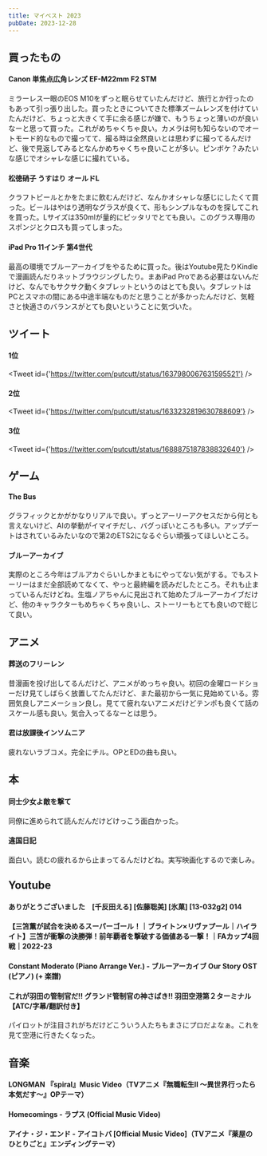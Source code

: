 ```yaml
---
title: マイベスト 2023
pubDate: 2023-12-28
---
```



## 買ったもの
#### Canon 単焦点広角レンズ EF-M22mm F2 STM
ミラーレス一眼のEOS M10をずっと眠らせていたんだけど、旅行とか行ったのもあって引っ張り出した。買ったときについてきた標準ズームレンズを付けていたんだけど、ちょっと大きくて手に余る感じが嫌で、もうちょっと薄いのが良いなーと思って買った。これがめちゃくちゃ良い。カメラは何も知らないのでオートモード的なもので撮ってて、撮る時は全然良いとは思わずに撮ってるんだけど、後で見返してみるとなんかめちゃくちゃ良いことが多い。ピンボケ？みたいな感じでオシャレな感じに撮れている。
#### 松徳硝子 うすはり オールドL
クラフトビールとかをたまに飲むんだけど、なんかオシャレな感じにしたくて買った。ビールはやはり透明なグラスが良くて、形もシンプルなものを探してこれを買った。Lサイズは350mlが量的にピッタリでとても良い。このグラス専用のスポンジとクロスも買ってしまった。
#### iPad Pro 11インチ 第4世代
最高の環境でブルーアーカイブをやるために買った。後はYoutube見たりKindleで漫画読んだりネットブラウジングしたり。まあiPad Proである必要はないんだけど、なんでもサクサク動くタブレットというのはとても良い。タブレットはPCとスマホの間にある中途半端なものだと思うことが多かったんだけど、気軽さと快適さのバランスがとても良いということに気づいた。

## ツイート
#### 1位
<Tweet id={'https://twitter.com/putcutt/status/1637980067631595521'} />
#### 2位
<Tweet id={'https://twitter.com/putcutt/status/1633232819630788609'} />
#### 3位
<Tweet id={'https://twitter.com/putcutt/status/1688875187838832640'} />

## ゲーム
#### The Bus
グラフィックとかがかなりリアルで良い。ずっとアーリーアクセスだから何とも言えないけど、AIの挙動がイマイチだし、バグっぽいところも多い。アップデートはされているみたいなので第2のETS2になるぐらい頑張ってほしいところ。
#### ブルーアーカイブ
実際のところ今年はブルアカぐらいしかまともにやってない気がする。でもストーリーはまだ全部読めてなくて、やっと最終編を読みだしたところ。それも止まっているんだけどね。生塩ノアちゃんに見出されて始めたブルーアーカイブだけど、他のキャラクターもめちゃくちゃ良いし、ストーリーもとても良いので総じて良い。

## アニメ
#### 葬送のフリーレン
昔漫画を投げ出してるんだけど、アニメがめっちゃ良い。初回の金曜ロードショーだけ見てしばらく放置してたんだけど、また最初から一気に見始めている。雰囲気良しアニメーション良し。見てて疲れないアニメだけどテンポも良くて話のスケール感も良い。気合入ってるなーとは思う。
#### 君は放課後インソムニア
疲れないラブコメ。完全にチル。OPとEDの曲も良い。

## 本
#### 同士少女よ敵を撃て
同僚に進められて読んだんだけどけっこう面白かった。
#### 違国日記
面白い。読むの疲れるから止まってるんだけどね。実写映画化するので楽しみ。

## Youtube
#### ありがとうございました　[千反田える] [佐藤聡美] [氷菓] [13-032g2] 014
<YouTube id='uXFr-0sBLuA' />

#### 【三笘薫が試合を決めるスーパーゴール！｜ブライトン×リヴァプール｜ハイライト】三笘が衝撃の決勝弾！前年覇者を撃破する価値ある一撃！｜FAカップ4回戦｜2022-23
<YouTube id='9cbCbekQok0' />

#### Constant Moderato (Piano Arrange Ver.) - ブルーアーカイブ Our Story OST (ピアノ) (+ 楽譜)
<YouTube id='N0rEDZ4mQzg' />

#### これが羽田の管制官だ!! グランド管制官の神さばき!! 羽田空港第２ターミナル【ATC/字幕/翻訳付き】
パイロットが注目されがちだけどこういう人たちもまさにプロだよなぁ。これを見て空港に行きたくなった。
<YouTube id='vZaFHzIf6yQ' />

## 音楽
#### LONGMAN 『spiral』Music Video（TVアニメ『無職転生Ⅱ ～異世界行ったら本気だす～』OPテーマ）
<YouTube id='fE9trKOuT3Q' />

#### Homecomings - ラプス (Official Music Video)
<YouTube id='_4iEBJbQg_M' />

#### アイナ・ジ・エンド - アイコトバ [Official Music Video]（TVアニメ『薬屋のひとりごと』エンディングテーマ）
<YouTube id='EZZx5VkZtw8' />
